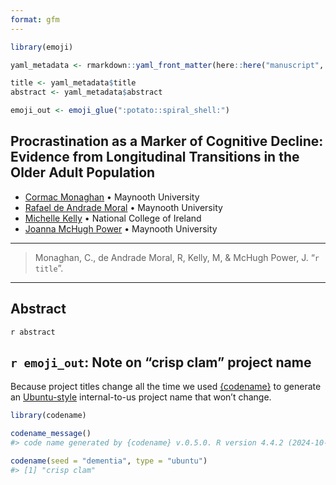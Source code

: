 ```yaml
---
format: gfm
---
```


<!-- README.md is generated from README.qmd. Please edit that file -->

```r
library(emoji)

yaml_metadata <- rmarkdown::yaml_front_matter(here::here("manuscript", "manuscript.qmd"))

title <- yaml_metadata$title
abstract <- yaml_metadata$abstract

emoji_out <- emoji_glue(":potato::spiral_shell:")
```

## Procrastination as a Marker of Cognitive Decline: Evidence from Longitudinal Transitions in the Older Adult Population

::: {.content-visible when-format="markdown"}

- [Cormac Monaghan](https://c-monaghan.github.io/) • Maynooth University
- [Rafael de Andrade Moral](https://rafamoral.github.io/) • Maynooth University
- [Michelle Kelly](https://www.ncirl.ie/About/A-Z-Staff-Directory/Staff/346) • National College of Ireland
- [Joanna McHugh Power](https://www.maynoothuniversity.ie/people/joanna-mchugh-power) • Maynooth University

:::

---

> Monaghan, C., de Andrade Moral, R, Kelly, M, & McHugh Power, J. "`r title`".

---

## Abstract

`r abstract`

## `r emoji_out`: Note on "crisp clam" project name

Because project titles change all the time we used [{codename}](http://svmiller.com/codename/) to generate an [Ubuntu-style](https://wiki.ubuntu.com/DevelopmentCodeNames)
internal-to-us project name that won’t change.

```r
library(codename)

codename_message()
#> code name generated by {codename} v.0.5.0. R version 4.4.2 (2024-10-31 ucrt).

codename(seed = "dementia", type = "ubuntu")
#> [1] "crisp clam"
```

